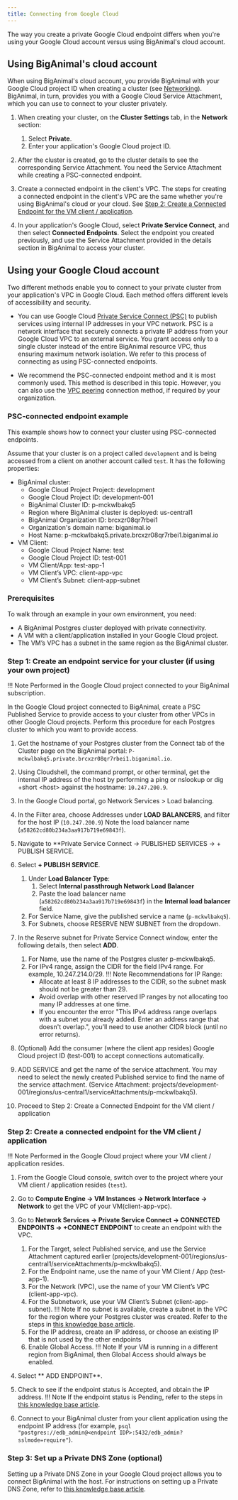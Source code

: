 ```yaml
---
title: Connecting from Google Cloud
---
```


The way you create a private Google Cloud endpoint differs when you're using your Google Cloud account versus using BigAnimal's cloud account.

## Using BigAnimal's cloud account
When using BigAnimal's cloud account, you provide BigAnimal with your Google Cloud project ID when creating a cluster (see [Networking](/biganimal/latest/getting_started/creating_a_cluster/#network-logs--telemetry-section)). BigAnimal, in turn, provides you with a Google Cloud Service Attachment, which you can use to connect to your cluster privately.

1. When creating your cluster, on the **Cluster Settings** tab, in the **Network** section:
   1. Select **Private**.
   1. Enter your application's Google Cloud project ID.

1. After the cluster is created, go to the cluster details to see the corresponding Service Attachment. You need the Service Attachment while creating a PSC-connected endpoint.

1. Create a connected endpoint in the client's VPC. The steps for creating a connected endpoint in the client's VPC are the same whether you're using BigAnimal's cloud or your cloud. See [Step 2: Create a Connected Endpoint for the VM client / application](#step-2-create-a-vpc-endpoint-in-the-clients-vpc).

1. In your application's Google Cloud, select **Private Service Connect**, and then select **Connected Endpoints**. Select the endpoint you created previously, and use the Service Attachment provided in the details section in BigAnimal to access your cluster.

## Using your Google Cloud account

Two different methods enable you to connect to your private cluster from your application's VPC in Google Cloud. Each method offers different levels of accessibility and security. 

- You can use Google Cloud [Private Service Connect (PSC)](https://cloud.google.com/vpc/docs/configure-private-service-connect-producer) to publish services using internal IP addresses in your VPC network. PSC is a network interface that securely connects a private IP address from your Google Cloud VPC to an external service. You grant access only to a single cluster instead of the entire BigAnimal resource VPC, thus ensuring maximum network isolation. We refer to this process of connecting as using PSC-connected endpoints. 

- We recommend the PSC-connected endpoint method and it is most commonly used. This method is described in this topic. However, you can also use the [VPC peering](vpc_peering) connection method, if required by your organization.

### PSC-connected endpoint example
This example shows how to connect your cluster using PSC-connected endpoints. 

Assume that your cluster is on a project called `development` and is being accessed from a client on another account called `test`. It has the following properties:

-  BigAnimal cluster:
   - Google Cloud Project Project: development
   - Google Cloud Project ID: development-001
   - BigAnimal Cluster ID: p-mckwlbakq5
   - Region where BigAnimal cluster is deployed: us-central1
   - BigAnimal Organization ID: brcxzr08qr7rbei1
   - Organization's domain name: biganimal.io
   - Host Name: p-mckwlbakq5.private.brcxzr08qr7rbei1.biganimal.io
- VM Client:
   - Google Cloud Project Name: test
   - Google Cloud Project ID: test-001
   - VM Client/App: test-app-1
   - VM Client’s VPC: client-app-vpc
   - VM Client’s Subnet: client-app-subnet


### Prerequisites

To walk through an example in your own environment, you need:

- A BigAnimal Postgres cluster deployed with private connectivity.
- A VM with a client/application installed in your Google Cloud project.
- The VM’s VPC has a subnet in the same region as the BigAnimal cluster.


### Step 1: Create an endpoint service for your cluster (if using your own project)

!!! Note
    Performed in the Google Cloud project connected to your BigAnimal subscription.

In the Google Cloud project connected to BigAnimal, create a PSC Published Service to provide access to your cluster from other VPCs in other Google Cloud projects. Perform this procedure for each Postgres cluster to which you want to provide access.

1. Get the hostname of your Postgres cluster from the Connect tab of the Cluster page on the BigAnimal portal:
`P-mckwlbakq5.private.brcxzr08qr7rbei1.biganimal.io`.

1. Using Cloudshell, the command prompt, or other terminal, get the internal IP address of the host by performing a ping or nslookup or dig +short &lt;host> against the hostname: 
`10.247.200.9`.

1. In the Google Cloud portal, go Network Services > Load balancing.

1. In the Filter area, choose Addresses under **LOAD BALANCERS**, and filter for the host IP (`10.247.200.9`) Note the load balancer name (`a58262cd80b234a3aa917b719e69843f`).

1. Navigate to **Private Service Connect -> PUBLISHED SERVICES -> + PUBLISH SERVICE.

1. Select **+ PUBLISH SERVICE**. 
   1. Under **Load Balancer Type**:
      1. Select **Internal passthrough Network Load Balancer**
      1. Paste the load balancer name (`a58262cd80b234a3aa917b719e69843f`) in the **Internal load balancer** field.
   1. For Service Name, give the published service a name (`p-mckwlbakq5`).
   1. For Subnets, choose RESERVE NEW SUBNET from the dropdown.

1. In the Reserve subnet for Private Service Connect window, enter the following details, then select **ADD**.
   1. For Name, use the name of the Postgres cluster p-mckwlbakq5.
   1. For IPv4 range, assign the CIDR for the field IPv4 range. For example, 10.247.214.0/29.
   !!! Note Recommendations for IP Range:
       - Allocate at least 8 IP addresses to the CIDR, so the subnet mask should not be greater than 29.
       - Avoid overlap with other reserved IP ranges by not allocating too many IP addresses at one time.
       - If you encounter the error "This IPv4 address range overlaps with a subnet you already added. Enter an address range that doesn't overlap.", you’ll need to use another CIDR block (until no error returns).

1. (Optional) Add the consumer (where the client app resides) Google Cloud project ID (test-001) to accept connections automatically.

1. ADD SERVICE and get the name of the service attachment.  You may need to select the newly created Published service to find the name of the service attachment. (Service Attachment: projects/development-001/regions/us-central1/serviceAttachments/p-mckwlbakq5).

1. Proceed to Step 2: Create a Connected Endpoint for the VM client / application

### Step 2: Create a connected endpoint for the VM client / application

!!! Note
    Performed in the Google Cloud project where your VM client / application resides.

1. From the Google Cloud console, switch over to the project where your VM client / application resides (`test`).

1.  Go to **Compute Engine -> VM Instances -> Network Interface -> Network** to get the VPC of your VM(client-app-vpc).

1. Go to **Network Services -> Private Service Connect -> CONNECTED ENDPOINTS -> +CONNECT ENDPOINT** to create an endpoint with the VPC. 
   1. For the Target, select Published service, and use the Service Attachment captured earlier (projects/development-001/regions/us-central1/serviceAttachments/p-mckwlbakq5).
   1. For the Endpoint name, use the name of your VM Client / App (test-app-1).
   1. For the Network (VPC), use the name of your VM Client’s VPC (client-app-vpc).
   1. For the Subnetwork, use your VM Client’s Subnet (client-app-subnet).
      !!! Note
          If no subnet is available, create a subnet in the VPC for the region where your Postgres cluster was created. Refer to the steps in [this knowledge base article](https://support.biganimal.com/hc/en-us/articles/20383247227801-GCP-Connect-to-BigAnimal-private-cluster-using-GCP-Private-Service-Connect#h_01H4NMNNSFQXNTX78W08Q3G39K).
    1. For the IP address, create an IP address, or choose an existing IP that is not used by the other endpoints
    1. Enable Global Access.
       !!! Note
           If your VM is running in a different region from BigAnimal, then Global Access should always be enabled.
1. Select ** ADD ENDPOINT**.

1. Check to see if the endpoint status is Accepted, and obtain the IP address. 
   !!! Note
       If the endpoint status is Pending, refer to the steps in [this knowledge base article](https://support.biganimal.com/hc/en-us/articles/20383247227801-GCP-Connect-to-BigAnimal-private-cluster-using-GCP-Private-Service-Connect#h_01H4NMPGXCSC9V30WNESV52FAV). 

1. Connect to your BigAnimal cluster from your client application using the endpoint IP address (for example, `psql "postgres://edb_admin@<endpoint IDP>:5432/edb_admin?sslmode=require"`).

### Step 3: Set up a Private DNS Zone (optional)
Setting up a Private DNS Zone in your Google Cloud project allows you to connect BigAnimal with the host.  For instructions on setting up a Private DNS Zone, refer to [this knowledge base article](https://support.biganimal.com/hc/en-us/articles/20383247227801-GCP-Connect-to-BigAnimal-private-cluster-using-GCP-Private-Service-Connect#h_01H4QMHF1DJGKW5ED2BQ6YCT29).

